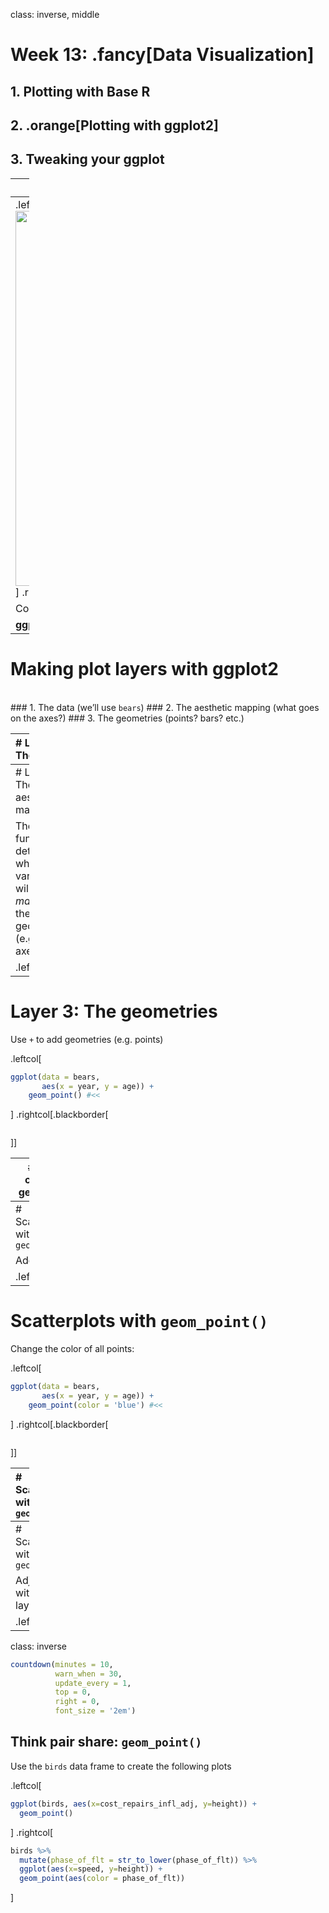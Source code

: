 
class: inverse, middle

# Week 13: .fancy[Data Visualization]

## 1. Plotting with Base R
## 2. .orange[Plotting with **ggplot2**]
## 3. Tweaking your ggplot

---
class: center
## Advanced figures with `ggplot2`

<center>
<img src="images/horst_monsters_ggplot2.png" width=650>
</center>

---
.leftcol[
<img src="images/making_a_ggplot.jpeg" width=600>
]
.rightcol[
# "Grammar of Graphics"

Concept developed by Leland Wilkinson (1999)

**ggplot2** package developed by Hadley Wickham (2005)
]

---
# Making plot layers with ggplot2

<br>
### 1. The data (we'll use `bears`)
### 2. The aesthetic mapping (what goes on the axes?)
### 3. The geometries (points? bars? etc.)

---
# Layer 1: The data

The `ggplot()` function initializes the plot with whatever data you're using

.leftcol[
```r
ggplot(data = bears)
```
]
.rightcol[.blackborder[
```r
```
]]

---
# Layer 2: The aesthetic mapping

The `aes()` function determines which variables will be _mapped_ to the geometries<br>(e.g. the axes)

.leftcol[
```r
ggplot(data = bears,
       aes(x = year, y = age))
```
]
.rightcol[.blackborder[
```r
```
]]

---
# Layer 3: The geometries

Use `+` to add geometries (e.g. points)

.leftcol[
```r
ggplot(data = bears,
       aes(x = year, y = age)) +
    geom_point() #<<
```
]
.rightcol[.blackborder[
```r
```
]]

---
# Other common geometries

- `geom_point()`: scatter plots
- `geom_line()`: lines connecting data points
- `geom_col()`: bar charts
- `geom_boxplot()`: boxes for boxplots

---
# Scatterplots with `geom_point()`

Add points:

.leftcol[
```r
ggplot(data = bears,
       aes(x = year, y = age)) +
    geom_point() #<<
```
]
.rightcol[.blackborder[
```r
```
]]

---
# Scatterplots with `geom_point()`

Change the color of all points:

.leftcol[
```r
ggplot(data = bears,
       aes(x = year, y = age)) +
    geom_point(color = 'blue') #<<
```
]
.rightcol[.blackborder[
```r
```
]]

---
# Scatterplots with `geom_point()`

Map the point color to a **variable**:

.leftcol[
```r
ggplot(data = bears,
       aes(x = year, y = age)) +
    geom_point(aes(color = gender)) #<<
```
Note that `color = gender` is _inside_ `aes()`
]
.rightcol[.blackborder[
```r
```
]]

---
# Scatterplots with `geom_point()`

Adjust labels with `labs()` layer:

.leftcol[
```r
ggplot(data = bears,
       aes(x = year, y = age)) +
    geom_point(aes(color = gender)) +
    labs(x = "Year", #<<
         y = "Age",  #<<
         title = "Bear victim age over time", #<<
         color = "Gender") #<<
```
]
.rightcol[.blackborder[
```r
```
]]

---
class: inverse

```r
countdown(minutes = 10,
          warn_when = 30,
          update_every = 1,
          top = 0,
          right = 0,
          font_size = '2em')
```

## Think pair share: `geom_point()`

Use the `birds` data frame to create the following plots

.leftcol[
```r
ggplot(birds, aes(x=cost_repairs_infl_adj, y=height)) +
  geom_point()
```
]
.rightcol[
```r
birds %>%
  mutate(phase_of_flt = str_to_lower(phase_of_flt)) %>%
  ggplot(aes(x=speed, y=height)) +
  geom_point(aes(color = phase_of_flt))
```
]
